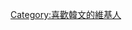 {{Userbox
| border-c = black
| border-s = 1
| id       = 한글
| id-c     = teal
| info     = 這個用戶喜歡'''[[韓文]]'''。
| info-c   = white
| info-fc  = black
| info-s   = 10
}}
<includeonly>[[Category:喜歡韓文的維基人]]</includeonly>
<noinclude></noinclude>